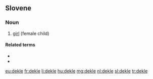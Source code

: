 ==Slovene==

===Noun===
{{head|sl|noun|g=n}}

# [[girl]] (female child)

{{tbot entry|Slovene|girl|2007|December|sl}}
====Related terms====
* {{l|sl|deklica}}
* {{l|sl|mladenka}}

[[eu:dekle]]
[[fr:dekle]]
[[li:dekle]]
[[hu:dekle]]
[[mg:dekle]]
[[nl:dekle]]
[[sl:dekle]]
[[tr:dekle]]